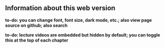 ## Information about this web version {-}

**to-do: you can change font, font size, dark mode, etc.; also view page source on github; also search**

**to-do: lecture videos are embedded but hidden by default; you can toggle this at the top of each chapter**
